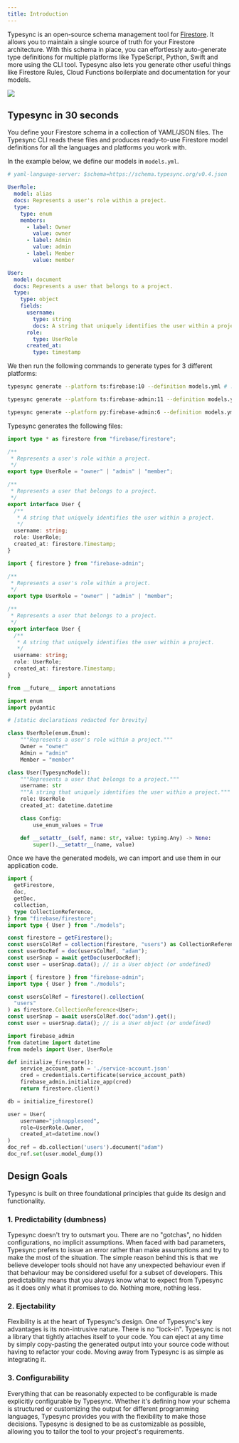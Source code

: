 ```yaml
---
title: Introduction
---
```


Typesync is an open-source schema management tool for [Firestore](https://cloud.google.com/firestore). It allows you to maintain a single source of truth for your Firestore architecture. With this schema in place, you can effortlessly auto-generate type definitions for multiple platforms like TypeScript, Python, Swift and more using the CLI tool. Typesync also lets you generate other useful things like Firestore Rules, Cloud Functions boilerplate and documentation for your models.


<Frame type="simple" caption="Single source of truth for your Firestore architecture">
  <img src="/images/architecture.png" />
</Frame>

## Typesync in 30 seconds

You define your Firestore schema in a collection of YAML/JSON files. The Typesync CLI reads these files and produces ready-to-use Firestore model definitions for all the languages and platforms you work with.

In the example below, we define our models in `models.yml`.

```yaml models.yml
# yaml-language-server: $schema=https://schema.typesync.org/v0.4.json

UserRole:
  model: alias
  docs: Represents a user's role within a project.
  type:
    type: enum
    members:
      - label: Owner
        value: owner
      - label: Admin
        value: admin
      - label: Member
        value: member

User:
  model: document
  docs: Represents a user that belongs to a project.
  type:
    type: object
    fields:
      username:
        type: string
        docs: A string that uniquely identifies the user within a project.
      role:
        type: UserRole
      created_at:
        type: timestamp
```

We then run the following commands to generate types for 3 different platforms:

<CodeGroup>

```bash TS (frontend)
typesync generate --platform ts:firebase:10 --definition models.yml # ... other options
```

```bash TS (backend)
typesync generate --platform ts:firebase-admin:11 --definition models.yml # ... other options
```

```bash Python
typesync generate --platform py:firebase-admin:6 --definition models.yml # ... other options
```

</CodeGroup>

Typesync generates the following files:

<CodeGroup>

```ts models.ts (frontend)
import type * as firestore from "firebase/firestore";

/**
 * Represents a user's role within a project.
 */
export type UserRole = "owner" | "admin" | "member";

/**
 * Represents a user that belongs to a project.
 */
export interface User {
  /**
   * A string that uniquely identifies the user within a project.
   */
  username: string;
  role: UserRole;
  created_at: firestore.Timestamp;
}
```

```ts models.ts (backend)
import { firestore } from "firebase-admin";

/**
 * Represents a user's role within a project.
 */
export type UserRole = "owner" | "admin" | "member";

/**
 * Represents a user that belongs to a project.
 */
export interface User {
  /**
   * A string that uniquely identifies the user within a project.
   */
  username: string;
  role: UserRole;
  created_at: firestore.Timestamp;
}
```

```python models.py
from __future__ import annotations

import enum
import pydantic

# [static declarations redacted for brevity]

class UserRole(enum.Enum):
    """Represents a user's role within a project."""
    Owner = "owner"
    Admin = "admin"
    Member = "member"

class User(TypesyncModel):
    """Represents a user that belongs to a project."""
    username: str
    """A string that uniquely identifies the user within a project."""
    role: UserRole
    created_at: datetime.datetime

    class Config:
        use_enum_values = True

    def __setattr__(self, name: str, value: typing.Any) -> None:
        super().__setattr__(name, value)
```

</CodeGroup>

Once we have the generated models, we can import and use them in our application code.

<CodeGroup>

```ts app.ts (frontend)
import {
  getFirestore,
  doc,
  getDoc,
  collection,
  type CollectionReference,
} from "firebase/firestore";
import type { User } from "./models";

const firestore = getFirestore();
const usersColRef = collection(firestore, "users") as CollectionReference<User>;
const userDocRef = doc(usersColRef, "adam");
const userSnap = await getDoc(userDocRef);
const user = userSnap.data(); // is a User object (or undefined)
```

```ts app.ts (backend)
import { firestore } from "firebase-admin";
import type { User } from "./models";

const usersColRef = firestore().collection(
  "users"
) as firestore.CollectionReference<User>;
const userSnap = await usersColRef.doc("adam").get();
const user = userSnap.data(); // is a User object (or undefined)
```

```python app.py
import firebase_admin
from datetime import datetime
from models import User, UserRole

def initialize_firestore():
    service_account_path = './service-account.json'
    cred = credentials.Certificate(service_account_path)
    firebase_admin.initialize_app(cred)
    return firestore.client()

db = initialize_firestore()

user = User(
    username="johnappleseed",
    role=UserRole.Owner,
    created_at=datetime.now()
)
doc_ref = db.collection('users').document("adam")
doc_ref.set(user.model_dump())
```

</CodeGroup>

## Design Goals

Typesync is built on three foundational principles that guide its design and functionality.

### 1. Predictability (dumbness)

Typesync doesn't try to outsmart you. There are no "gotchas", no hidden configurations, no implicit assumptions. When faced with bad parameters, Typesync prefers to issue an error rather than make assumptions and try to make the most of the situation. The simple reason behind this is that we believe developer tools should not have any unexpected behaviour even if that behaviour may be considered useful for a subset of developers. This predictability means that you always know what to expect from Typesync as it does only what it promises to do. Nothing more, nothing less.

### 2. Ejectability

Flexibility is at the heart of Typesync's design. One of Typesync's key advantages is its non-intrusive nature. There is no "lock-in". Typesync is not a library that tightly attaches itself to your code. You can eject at any time by simply copy-pasting the generated output into your source code without having to refactor your code. Moving away from Typesync is as simple as integrating it.

### 3. Configurability

Everything that can be reasonably expected to be configurable is made explicitly configurable by Typesync. Whether it's defining how your schema is structured or customizing the output for different programming languages, Typesync provides you with the flexibility to make those decisions. Typesync is designed to be as customizable as possible, allowing you to tailor the tool to your project's requirements.
